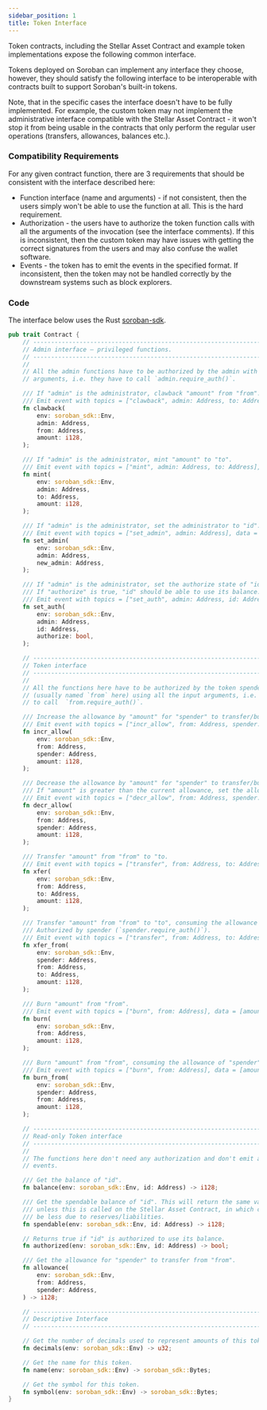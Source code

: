 ```yaml
---
sidebar_position: 1
title: Token Interface
---
```


Token contracts, including the Stellar Asset Contract and example token
implementations expose the following common interface.

Tokens deployed on Soroban can implement any interface they choose, however,
they should satisfy the following interface to be interoperable with contracts
built to support Soroban's built-in tokens.

Note, that in the specific cases the interface doesn't have to be fully
implemented. For example, the custom token may not implement the administrative
interface compatible with the Stellar Asset Contract - it won't stop it from
being usable in the contracts that only perform the regular user operations
(transfers, allowances, balances etc.).

### Compatibility Requirements

For any given contract function, there are 3 requirements that should be
consistent with the interface described here:

- Function interface (name and arguments) - if not consistent, then the users
simply won't be able to use the function at all. This is the hard requirement.
- Authorization - the users have to authorize the token function calls with all
the arguments of the invocation (see the interface comments). If this is
inconsistent, then the custom token may have issues with getting the correct
signatures from the users and may also confuse the wallet software.
- Events - the token has to emit the events in the specified format. If
inconsistent, then the token may not be handled correctly by the downstream
systems such as block explorers.

### Code

The interface below uses the Rust [soroban-sdk](https://soroban.stellar.org/docs/reference/sdks/rust).

```rust
pub trait Contract {
    // --------------------------------------------------------------------------------
    // Admin interface – privileged functions.
    // --------------------------------------------------------------------------------
    //
    // All the admin functions have to be authorized by the admin with all input
    // arguments, i.e. they have to call `admin.require_auth()`.

    /// If "admin" is the administrator, clawback "amount" from "from". "amount" is burned.
    /// Emit event with topics = ["clawback", admin: Address, to: Address], data = [amount: i128]
    fn clawback(
        env: soroban_sdk::Env,
        admin: Address,
        from: Address,
        amount: i128,
    );

    /// If "admin" is the administrator, mint "amount" to "to".
    /// Emit event with topics = ["mint", admin: Address, to: Address], data = [amount: i128]
    fn mint(
        env: soroban_sdk::Env,
        admin: Address,
        to: Address,
        amount: i128,
    );

    /// If "admin" is the administrator, set the administrator to "id".
    /// Emit event with topics = ["set_admin", admin: Address], data = [new_admin: Address]
    fn set_admin(
        env: soroban_sdk::Env,
        admin: Address,
        new_admin: Address,
    );

    /// If "admin" is the administrator, set the authorize state of "id" to "authorize".
    /// If "authorize" is true, "id" should be able to use its balance.
    /// Emit event with topics = ["set_auth", admin: Address, id: Address], data = [authorize: bool]
    fn set_auth(
        env: soroban_sdk::Env,
        admin: Address,
        id: Address,
        authorize: bool,
    );

    // --------------------------------------------------------------------------------
    // Token interface
    // --------------------------------------------------------------------------------
    // 
    // All the functions here have to be authorized by the token spender 
    // (usually named `from` here) using all the input arguments, i.e. they have
    // to call  `from.require_auth()`.

    /// Increase the allowance by "amount" for "spender" to transfer/burn from "from".
    /// Emit event with topics = ["incr_allow", from: Address, spender: Address], data = [amount: i128]
    fn incr_allow(
        env: soroban_sdk::Env,
        from: Address,
        spender: Address,
        amount: i128,
    );

    /// Decrease the allowance by "amount" for "spender" to transfer/burn from "from".
    /// If "amount" is greater than the current allowance, set the allowance to 0.
    /// Emit event with topics = ["decr_allow", from: Address, spender: Address], data = [amount: i128]
    fn decr_allow(
        env: soroban_sdk::Env,
        from: Address,
        spender: Address,
        amount: i128,
    );

    /// Transfer "amount" from "from" to "to.
    /// Emit event with topics = ["transfer", from: Address, to: Address], data = [amount: i128]
    fn xfer(
        env: soroban_sdk::Env,
        from: Address,
        to: Address,
        amount: i128,
    );

    /// Transfer "amount" from "from" to "to", consuming the allowance of "spender".
    /// Authorized by spender (`spender.require_auth()`).
    /// Emit event with topics = ["transfer", from: Address, to: Address], data = [amount: i128]
    fn xfer_from(
        env: soroban_sdk::Env,
        spender: Address,
        from: Address,
        to: Address,
        amount: i128,
    );

    /// Burn "amount" from "from".
    /// Emit event with topics = ["burn", from: Address], data = [amount: i128]
    fn burn(
        env: soroban_sdk::Env,
        from: Address,
        amount: i128,
    );

    /// Burn "amount" from "from", consuming the allowance of "spender".
    /// Emit event with topics = ["burn", from: Address], data = [amount: i128]
    fn burn_from(
        env: soroban_sdk::Env,
        spender: Address,
        from: Address,
        amount: i128,
    );

    // --------------------------------------------------------------------------------
    // Read-only Token interface
    // --------------------------------------------------------------------------------
    // 
    // The functions here don't need any authorization and don't emit any
    // events.

    /// Get the balance of "id".
    fn balance(env: soroban_sdk::Env, id: Address) -> i128;

    /// Get the spendable balance of "id". This will return the same value as balance()
    /// unless this is called on the Stellar Asset Contract, in which case this can
    /// be less due to reserves/liabilities.
    fn spendable(env: soroban_sdk::Env, id: Address) -> i128;

    // Returns true if "id" is authorized to use its balance.
    fn authorized(env: soroban_sdk::Env, id: Address) -> bool;

    /// Get the allowance for "spender" to transfer from "from".
    fn allowance(
        env: soroban_sdk::Env,
        from: Address,
        spender: Address,
    ) -> i128;

    // --------------------------------------------------------------------------------
    // Descriptive Interface
    // --------------------------------------------------------------------------------

    // Get the number of decimals used to represent amounts of this token.
    fn decimals(env: soroban_sdk::Env) -> u32;

    // Get the name for this token.
    fn name(env: soroban_sdk::Env) -> soroban_sdk::Bytes;

    // Get the symbol for this token.
    fn symbol(env: soroban_sdk::Env) -> soroban_sdk::Bytes;
}
```